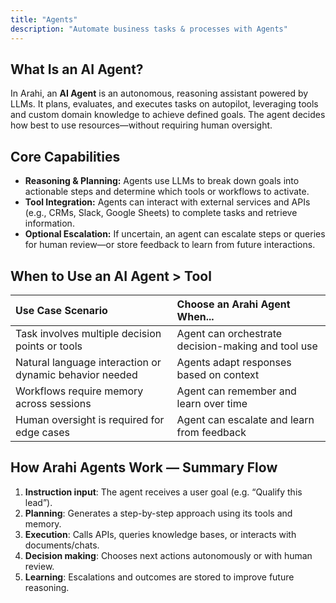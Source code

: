 ```yaml
---
title: "Agents"
description: "Automate business tasks & processes with Agents"
---
```


## What Is an AI Agent?

In Arahi, an **AI Agent** is an autonomous, reasoning assistant powered by LLMs. It plans, evaluates, and executes tasks on autopilot, leveraging tools and custom domain knowledge to achieve defined goals. The agent decides how best to use resources—without requiring human oversight.

## Core Capabilities

- **Reasoning & Planning:** Agents use LLMs to break down goals into actionable steps and determine which tools or workflows to activate.
- **Tool Integration:** Agents can interact with external services and APIs (e.g., CRMs, Slack, Google Sheets) to complete tasks and retrieve information.
- **Optional Escalation:** If uncertain, an agent can escalate steps or queries for human review—or store feedback to learn from future interactions.

## When to Use an AI Agent \> Tool

| Use Case Scenario                                       | Choose an Arahi Agent When...                      |
| :------------------------------------------------------ | :------------------------------------------------- |
| Task involves multiple decision points or tools         | Agent can orchestrate decision-making and tool use |
| Natural language interaction or dynamic behavior needed | Agents adapt responses based on context            |
| Workflows require memory across sessions                | Agent can remember and learn over time             |
| Human oversight is required for edge cases              | Agent can escalate and learn from feedback         |

## How Arahi Agents Work — Summary Flow

1. **Instruction input**: The agent receives a user goal (e.g. “Qualify this lead”).
2. **Planning**: Generates a step-by-step approach using its tools and memory.
3. **Execution**: Calls APIs, queries knowledge bases, or interacts with documents/chats.
4. **Decision making**: Chooses next actions autonomously or with human review.
5. **Learning**: Escalations and outcomes are stored to improve future reasoning.